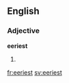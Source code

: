 ==English==

===Adjective===
'''eeriest'''

# {{en-superlative of|eerie}}

[[fr:eeriest]]
[[sv:eeriest]]